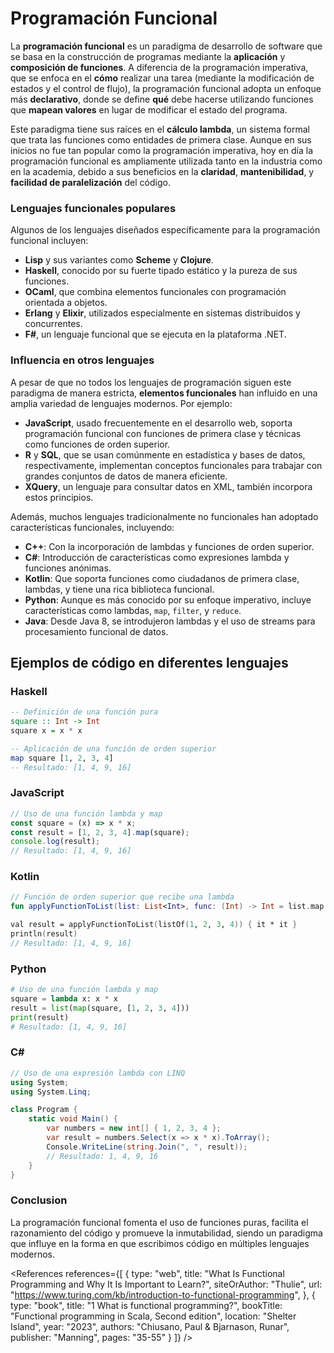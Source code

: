 
<ReadingTime />

# Programación Funcional

La **programación funcional** es un paradigma de desarrollo de software que se basa en la construcción de programas mediante la **aplicación** y **composición de funciones**. A diferencia de la programación imperativa, que se enfoca en el **cómo** realizar una tarea (mediante la modificación de estados y el control de flujo), la programación funcional adopta un enfoque más **declarativo**, donde se define **qué** debe hacerse utilizando funciones que **mapean valores** en lugar de modificar el estado del programa.

Este paradigma tiene sus raíces en el **cálculo lambda**, un sistema formal que trata las funciones como entidades de primera clase. Aunque en sus inicios no fue tan popular como la programación imperativa, hoy en día la programación funcional es ampliamente utilizada tanto en la industria como en la academia, debido a sus beneficios en la **claridad**, **mantenibilidad**, y **facilidad de paralelización** del código.

### Lenguajes funcionales populares

Algunos de los lenguajes diseñados específicamente para la programación funcional incluyen:

- **Lisp** y sus variantes como **Scheme** y **Clojure**.
- **Haskell**, conocido por su fuerte tipado estático y la pureza de sus funciones.
- **OCaml**, que combina elementos funcionales con programación orientada a objetos.
- **Erlang** y **Elixir**, utilizados especialmente en sistemas distribuidos y concurrentes.
- **F#**, un lenguaje funcional que se ejecuta en la plataforma .NET.

### Influencia en otros lenguajes

A pesar de que no todos los lenguajes de programación siguen este paradigma de manera estricta, **elementos funcionales** han influido en una amplia variedad de lenguajes modernos. Por ejemplo:

- **JavaScript**, usado frecuentemente en el desarrollo web, soporta programación funcional con funciones de primera clase y técnicas como funciones de orden superior.
- **R** y **SQL**, que se usan comúnmente en estadística y bases de datos, respectivamente, implementan conceptos funcionales para trabajar con grandes conjuntos de datos de manera eficiente.
- **XQuery**, un lenguaje para consultar datos en XML, también incorpora estos principios.

Además, muchos lenguajes tradicionalmente no funcionales han adoptado características funcionales, incluyendo:

- **C++**: Con la incorporación de lambdas y funciones de orden superior.
- **C#**: Introducción de características como expresiones lambda y funciones anónimas.
- **Kotlin**: Que soporta funciones como ciudadanos de primera clase, lambdas, y tiene una rica biblioteca funcional.
- **Python**: Aunque es más conocido por su enfoque imperativo, incluye características como lambdas, `map`, `filter`, y `reduce`.
- **Java**: Desde Java 8, se introdujeron lambdas y el uso de streams para procesamiento funcional de datos.

## Ejemplos de código en diferentes lenguajes

### Haskell
```haskell
-- Definición de una función pura
square :: Int -> Int
square x = x * x

-- Aplicación de una función de orden superior
map square [1, 2, 3, 4]
-- Resultado: [1, 4, 9, 16]
```

### JavaScript
```javascript
// Uso de una función lambda y map
const square = (x) => x * x;
const result = [1, 2, 3, 4].map(square);
console.log(result);
// Resultado: [1, 4, 9, 16]
```

### Kotlin
```kotlin
// Función de orden superior que recibe una lambda
fun applyFunctionToList(list: List<Int>, func: (Int) -> Int = list.map(func)

val result = applyFunctionToList(listOf(1, 2, 3, 4)) { it * it }
println(result)
// Resultado: [1, 4, 9, 16]
```

### Python
```python
# Uso de una función lambda y map
square = lambda x: x * x
result = list(map(square, [1, 2, 3, 4]))
print(result)
# Resultado: [1, 4, 9, 16]
```

### C#
```csharp
// Uso de una expresión lambda con LINQ
using System;
using System.Linq;

class Program {
    static void Main() {
        var numbers = new int[] { 1, 2, 3, 4 };
        var result = numbers.Select(x => x * x).ToArray();
        Console.WriteLine(string.Join(", ", result));
        // Resultado: 1, 4, 9, 16
    }
}
```

### Conclusion
La programación funcional fomenta el uso de funciones puras, facilita el razonamiento del código y promueve la inmutabilidad, siendo un paradigma que influye en la forma en que escribimos código en múltiples lenguajes modernos.

<References references={[
    {
        type: "web",
        title: "What Is Functional Programming and Why It Is Important to Learn?",
        siteOrAuthor: "Thulie",
        url: "https://www.turing.com/kb/introduction-to-functional-programming",
    },
    {
        type: "book",
        title: "1 What is functional programming?",
        bookTitle: "Functional programming in Scala, Second edition",
        location: "Shelter Island",
        year: "2023",
        authors: "Chiusano, Paul & Bjarnason, Runar",
        publisher: "Manning",
        pages: "35-55"
    }
]} />
